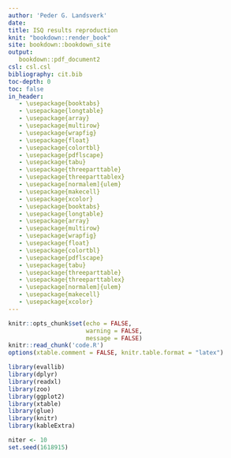 ```yaml
---
author: 'Peder G. Landsverk'
date:  
title: ISQ results reproduction 
knit: "bookdown::render_book"
site: bookdown::bookdown_site
output: 
   bookdown::pdf_document2
csl: csl.csl 
bibliography: cit.bib
toc-depth: 0
toc: false
in_header:
   - \usepackage{booktabs}
   - \usepackage{longtable}
   - \usepackage{array}
   - \usepackage{multirow}
   - \usepackage{wrapfig}
   - \usepackage{float}
   - \usepackage{colortbl}
   - \usepackage{pdflscape}
   - \usepackage{tabu}
   - \usepackage{threeparttable}
   - \usepackage{threeparttablex}
   - \usepackage[normalem]{ulem}
   - \usepackage{makecell}
   - \usepackage{xcolor}
   - \usepackage{booktabs}
   - \usepackage{longtable}
   - \usepackage{array}
   - \usepackage{multirow}
   - \usepackage{wrapfig}
   - \usepackage{float}
   - \usepackage{colortbl}
   - \usepackage{pdflscape}
   - \usepackage{tabu}
   - \usepackage{threeparttable}
   - \usepackage{threeparttablex}
   - \usepackage[normalem]{ulem}
   - \usepackage{makecell}
   - \usepackage{xcolor}
---
```


```R
knitr::opts_chunk$set(echo = FALSE,
                      warning = FALSE,
                      message = FALSE)
knitr::read_chunk('code.R')
options(xtable.comment = FALSE, knitr.table.format = "latex")
```

```R
library(evallib)
library(dplyr)
library(readxl)
library(zoo)
library(ggplot2)
library(xtable)
library(glue)
library(knitr)
library(kableExtra)
```

```R
niter <- 10 
set.seed(1618915)
```


```R
```

